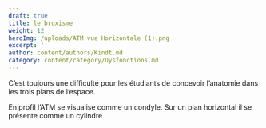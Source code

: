 ```yaml
---
draft: true
title: le bruxisme
weight: 12
heroImg: /uploads/ATM vue Horizontale (1).png
excerpt: ''
author: content/authors/Kindt.md
category: content/category/Dysfonctions.md
---
```


C’est toujours une difficulté pour les étudiants de
concevoir l’anatomie dans les trois plans de l’espace.

En profil l’ATM se visualise comme un condyle. Sur un
plan horizontal il se présente comme un cylindre
